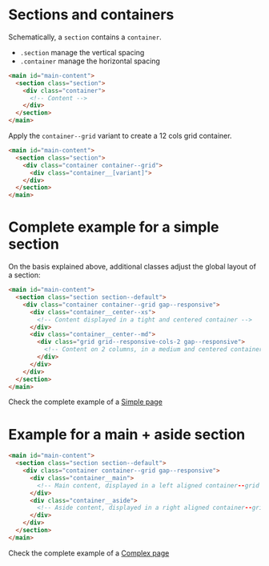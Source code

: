 
<Meta
  title="Layouts/General"
/>

# Sections and containers

Schematically, a `section` contains a `container`.
- `.section` manage the vertical spacing
- `.container` manage the horizontal spacing

```html
<main id="main-content">
  <section class="section">
    <div class="container">
      <!-- Content -->
    </div>
  </section>
</main>
```

 Apply the `container--grid` variant to create a 12 cols grid container.

```html
<main id="main-content">
  <section class="section">
    <div class="container container--grid">
      <div class="container__[variant]">
    </div>
  </section>
</main>
```

# Complete example for a simple section

On the basis explained above, additional classes adjust the global layout of a section:

```html
<main id="main-content">
  <section class="section section--default">
    <div class="container container--grid gap--responsive">
      <div class="container__center--xs">
        <!-- Content displayed in a tight and centered container -->
      </div>
      <div class="container__center--md">
        <div class="grid grid--responsive-cols-2 gap--responsive">
          <!-- Content on 2 columns, in a medium and centered container -->
        </div>
      </div>
    </div>
  </section>
</main>
```

Check the complete example of a <a href="?path=/docs/pages-detail-page-simple--example">Simple page</a>



# Example for a main + aside section

```html
<main id="main-content">
  <section class="section section--default">
    <div class="container container--grid gap--responsive">
      <div class="container__main">
        <!-- Main content, displayed in a left aligned container--grid -->
      </div>
      <div class="container__aside">
        <!-- Aside content, displayed in a right aligned container--grid -->
      </div>
    </div>
  </section>
</main>
```

Check the complete example of a <a href="?path=/docs/pages-detail-page-complex--example">Complex page</a>

